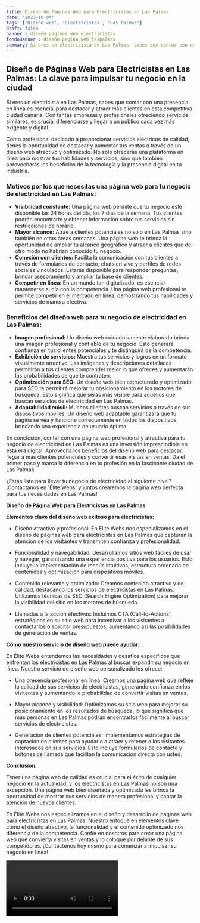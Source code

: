 ```yaml
---
title: Diseño de Páginas Web para Electricistas en Las Palmas
date: '2023-10-04'
tags: ['Diseño web', 'Electricistas', 'Las Palmas']
draft: false
banner : diseño_paginas_web_electricistas
fondoBanner : diseño_pagina_web_laspalmas
summary: Si eres un electricista en Las Palmas, sabes que contar con una presencia en línea es esencial para destacar y atraer más clientes en esta competitiva ciudad canaria. Con tantas empresas y profesionales ofreciendo servicios similares, es crucial diferenciarse y llegar a un público cada vez más exigente y digital.
---
```


## **Diseño de Páginas Web para Electricistas en Las Palmas: La clave para impulsar tu negocio en la ciudad**

Si eres un electricista en Las Palmas, sabes que contar con una presencia en línea es esencial para destacar y atraer más clientes en esta competitiva ciudad canaria. Con tantas empresas y profesionales ofreciendo servicios similares, es crucial diferenciarse y llegar a un público cada vez más exigente y digital.

Como profesional dedicado a proporcionar servicios eléctricos de calidad, tienes la oportunidad de destacar y aumentar tus ventas a través de un diseño web atractivo y optimizado. No solo ofrecerás una plataforma en línea para mostrar tus habilidades y servicios, sino que también aprovecharás los beneficios de la tecnología y la presencia digital en tu industria.

### **Motivos por los que necesitas una página web para tu negocio de electricidad en Las Palmas:**

- **Visibilidad constante:** Una página web permite que tu negocio esté disponible las 24 horas del día, los 7 días de la semana. Tus clientes podrán encontrarte y obtener información sobre tus servicios sin restricciones de horario.
- **Mayor alcance:** Atrae a clientes potenciales no solo en Las Palmas sino también en otras áreas cercanas. Una página web te brinda la oportunidad de ampliar tu alcance geográfico y atraer a clientes que de otro modo no habrían conocido tu negocio.
- **Conexión con clientes:** Facilita la comunicación con tus clientes a través de formularios de contacto, chats en vivo y perfiles de redes sociales vinculados. Estarás disponible para responder preguntas, brindar asesoramiento y ampliar tu base de clientes.
- **Competir en línea:** En un mundo tan digitalizado, es esencial mantenerse al día con la competencia. Una página web profesional te permite competir en el mercado en línea, demostrando tus habilidades y servicios de manera efectiva.

### **Beneficios del diseño web para tu negocio de electricidad en Las Palmas:**

- **Imagen profesional:** Un diseño web cuidadosamente elaborado brinda una imagen profesional y confiable de tu negocio. Esto generará confianza en tus clientes potenciales y te distinguirá de la competencia.
- **Exhibición de servicios:** Muestra tus servicios y logros en un formato visualmente atractivo. Las imágenes y descripciones detalladas permitirán a tus clientes comprender mejor lo que ofreces y aumentarán las probabilidades de que te contraten.
- **Optimización para SEO:** Un diseño web bien estructurado y optimizado para SEO te permitirá mejorar tu posicionamiento en los motores de búsqueda. Esto significa que serás más visible para aquellos que buscan servicios de electricidad en Las Palmas.
- **Adaptabilidad móvil:** Muchos clientes buscan servicios a través de sus dispositivos móviles. Un diseño web adaptable garantizará que tu página se vea y funcione correctamente en todos los dispositivos, brindando una experiencia de usuario óptima.

En conclusión, contar con una página web profesional y atractiva para tu negocio de electricidad en Las Palmas es una inversión imprescindible en esta era digital. Aprovecha los beneficios del diseño web para destacar, llegar a más clientes potenciales y convertir esas visitas en ventas. Da el primer paso y marca la diferencia en tu profesión en la fascinante ciudad de Las Palmas.

¿Estás listo para llevar tu negocio de electricidad al siguiente nivel? ¡Contáctanos en 'Élite Webs' y juntos crearemos la página web perfecta para tus necesidades en Las Palmas!

<GifSeo />

<Cta />

**Diseño de Página Web para Electricistas en Las Palmas**

**Elementos clave del diseño web exitoso para electricistas:**

- Diseño atractivo y profesional: En Élite Webs nos especializamos en el diseño de páginas web para electricistas en Las Palmas que capturan la atención de los visitantes y transmiten confianza y profesionalidad.

- Funcionalidad y navegabilidad: Desarrollamos sitios web fáciles de usar y navegar, garantizando una experiencia positiva para los usuarios. Esto incluye la implementación de menús intuitivos, estructura ordenada de contenidos y optimización para dispositivos móviles.

- Contenido relevante y optimizado: Creamos contenido atractivo y de calidad, destacando los servicios de electricistas en Las Palmas. Utilizamos técnicas de SEO (Search Engine Optimization) para mejorar la visibilidad del sitio en los motores de búsqueda.

- Llamadas a la acción efectivas: Incluimos CTA (Call-to-Actions) estratégicos en su sitio web para incentivar a los visitantes a contactarlos o solicitar presupuestos, aumentando así las posibilidades de generación de ventas.

**Cómo nuestro servicio de diseño web puede ayudar:**

En Élite Webs entendemos las necesidades y desafíos específicos que enfrentan los electricistas en Las Palmas al buscar expandir su negocio en línea. Nuestro servicio de diseño web personalizado les ofrece:

- Una presencia profesional en línea: Creamos una página web que refleje la calidad de sus servicios de electricistas, generando confianza en los visitantes y aumentando la probabilidad de convertir visitas en ventas.

- Mayor alcance y visibilidad: Optimizamos su sitio web para mejorar su posicionamiento en los resultados de búsqueda, lo que significa que más personas en Las Palmas podrán encontrarlos fácilmente al buscar servicios de electricistas.

- Generación de clientes potenciales: Implementamos estrategias de captación de clientes para ayudarlo a atraer y retener a los visitantes interesados en sus servicios. Esto incluye formularios de contacto y botones de llamada que facilitan la comunicación directa con usted.

**Conclusión:**

Tener una página web de calidad es crucial para el éxito de cualquier negocio en la actualidad, y los electricistas en Las Palmas no son una excepción. Una página web bien diseñada y optimizada les brinda la oportunidad de mostrar sus servicios de manera profesional y captar la atención de nuevos clientes.

En Élite Webs nos especializamos en el diseño y desarrollo de páginas web para electricistas en Las Palmas. Nuestro enfoque en elementos clave como el diseño atractivo, la funcionalidad y el contenido optimizado nos diferencia de la competencia. Confíe en nosotros para crear una página web que convierta visitas en ventas y lo coloque por delante de sus competidores. ¡Contáctenos hoy mismo para comenzar a impulsar su negocio en línea!

<Video />

<CtaBot job='Electricistas' city='Las Palmas'/>

<Gmaps query='Las Palmas+españa+maps' />